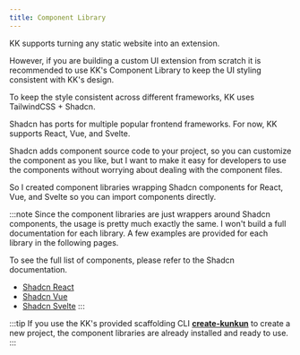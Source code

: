 ```yaml
---
title: Component Library
---
```


KK supports turning any static website into an extension.

However, if you are building a custom UI extension from scratch it is recommended to use
KK's Component Library to keep the UI styling consistent with KK's design.

To keep the style consistent across different frameworks, KK uses TailwindCSS + Shadcn.

Shadcn has ports for multiple popular frontend frameworks. For now, KK supports React, Vue, and Svelte.

Shadcn adds component source code to your project, so you can customize the component as you like,
but I want to make it easy for developers to use the components without worrying about dealing with the component files.

So I created component libraries wrapping Shadcn components for React, Vue, and Svelte so you can import components directly.

:::note
Since the component libraries are just wrappers around Shadcn components, the usage is pretty much exactly the same.
I won't build a full documentation for each library. A few examples are provided for each library in the following pages.

To see the full list of components, please refer to the Shadcn documentation.

- [Shadcn React](https://ui.shadcn.com/)
- [Shadcn Vue](https://www.shadcn-vue.com/)
- [Shadcn Svelte](https://www.shadcn-svelte.com/)
:::

:::tip
If you use the KK's provided scaffolding CLI [**create-kunkun**](https://www.npmjs.com/package/create-kunkun) to create a new project, the component libraries are already installed and ready to use.
:::